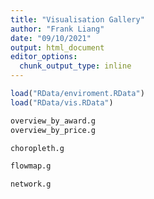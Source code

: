 ```yaml
---
title: "Visualisation Gallery"
author: "Frank Liang"
date: "09/10/2021"
output: html_document
editor_options: 
  chunk_output_type: inline
---
```


```r
load("RData/enviroment.RData")
load("RData/vis.RData")
```

```r
overview_by_award.g
overview_by_price.g
```


```r
choropleth.g
```

```r
flowmap.g
```
```r
network.g
```


